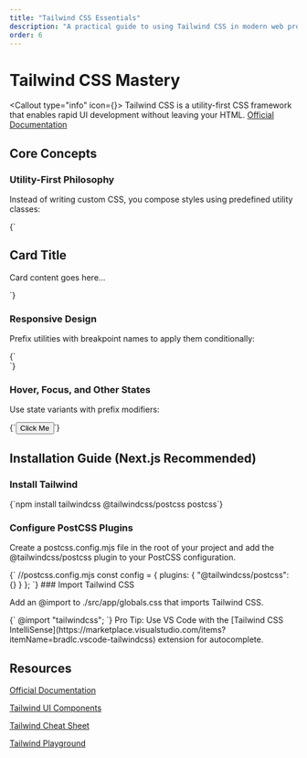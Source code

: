 ```yaml
---
title: "Tailwind CSS Essentials"
description: "A practical guide to using Tailwind CSS in modern web projects"
order: 6
---
```


# Tailwind CSS Mastery

<Callout type="info" icon={<Paintbrush size={18} />}>
  Tailwind CSS is a utility-first CSS framework that enables rapid UI
  development without leaving your HTML. [Official
  Documentation](https://tailwindcss.com/docs)
</Callout>

## Core Concepts

### Utility-First Philosophy

Instead of writing custom CSS, you compose styles using predefined utility classes:

<CodeBlock language="md">
  {`<div class="bg-white rounded-lg shadow-md p-6 max-w-md mx-auto">
  <h2 class="text-xl font-bold text-gray-800 mb-2">Card Title</h2>
  <p class="text-gray-600">Card content goes here...</p>
</div>`}
</CodeBlock>

### Responsive Design

Prefix utilities with breakpoint names to apply them conditionally:

<CodeBlock language="md">
{`<!-- Small screens: full width, Large screens: 50% width -->
<div class="w-full lg:w-1/2"></div>`}
</CodeBlock>

### Hover, Focus, and Other States

Use state variants with prefix modifiers:

<CodeBlock language="html">
  {`<button class="bg-blue-500 hover:bg-blue-700 text-white font-bold py-2 px-4 rounded">
  Click Me
</button>`}
</CodeBlock>

## Installation Guide (Next.js Recommended)

### Install Tailwind

<CodeBlock language="md">
  {`npm install tailwindcss @tailwindcss/postcss postcss`}
</CodeBlock>

### Configure PostCSS Plugins

Create a postcss.config.mjs file in the root of your project and add the @tailwindcss/postcss plugin to your PostCSS configuration.

<CodeBlock language="javascript">
  {`
  //postcss.config.mjs
  const config = { plugins: { "@tailwindcss/postcss": {} } };
`}
</CodeBlock>
### Import Tailwind CSS

Add an @import to ./src/app/globals.css that imports Tailwind CSS.

<CodeBlock language="md">
  {`
 @import "tailwindcss";
`}
</CodeBlock>

<ProTip>
  Pro Tip: Use VS Code with the [Tailwind CSS IntelliSense](https://marketplace.visualstudio.com/items?itemName=bradlc.vscode-tailwindcss) extension for
  autocomplete.
</ProTip>

## Resources

[Official Documentation](https://tailwindcss.com/docs)

[Tailwind UI Components](https://tailwindcss.com/plus)

[Tailwind Cheat Sheet](https://nerdcave.com/tailwind-cheat-sheet)

[Tailwind Playground](https://play.tailwindcss.com/)
